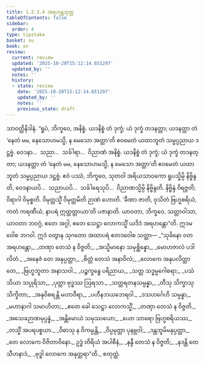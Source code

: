 ```yaml
---
title: 1.2.3.4 အရဟန္တသုတ္တ
tableOfContents: false
sidebar:
  order: 4
type: tipitaka
basket: su
book: sn
review:
  current: review
  updated: '2025-10-20T15:12:14.651297'
  updated_by: ''
  notes: ''
  history:
  - state: review
    date: '2025-10-20T15:12:14.651297'
    updated_by: ''
    notes: ''
    previous_state: draft
---
```



<DynamicBreadcrumb />


<ReviewStatus review={frontmatter.review} showDetails={true} />

<HypothesisAnnotation frontmatter={frontmatter} />

<Division number="76" book="sn" e="ch" v="18" p="291">

<Paragraph number="385" book="sn">
သာဝတ္ထိနိဒါနံ. “ရူပံ, ဘိက္ခဝေ, အနိစ္စံ. ယဒနိစ္စံ တံ ဒုက္ခံ; ယံ ဒုက္ခံ တဒနတ္တာ; ယဒနတ္တာ တံ ‘နေတံ မမ, နေသောဟမသ္မိ, န မေသော အတ္တာ’တိ ဧဝမေတံ ယထာဘူတံ သမ္မပ္ပညာယ ဒဋ္ဌဗ္ဗံ. ဝေဒနာ…  သညာ…  သင်္ခါရာ…  ဝိညာဏံ အနိစ္စံ. ယဒနိစ္စံ တံ ဒုက္ခံ; ယံ ဒုက္ခံ တဒနတ္တာ; ယဒနတ္တာ တံ ‘နေတံ မမ, နေသောဟမသ္မိ, န မေသော အတ္တာ’တိ ဧဝမေတံ ယထာဘူတံ သမ္မပ္ပညာယ ဒဋ္ဌဗ္ဗံ.
</Paragraph>

<Paragraph number="386" book="sn">
ဧဝံ ပဿံ, ဘိက္ခဝေ, သုတဝါ အရိယသာဝကော ရူပသ္မိမ္ပိ နိဗ္ဗိန္ဒတိ, ဝေဒနာယပိ…  သညာယပိ…  သင်္ခါရေသုပိ…  ဝိညာဏသ္မိမ္ပိ နိဗ္ဗိန္ဒတိ. နိဗ္ဗိန္ဒံ ဝိရဇ္ဇတိ; ဝိရာဂါ ဝိမုစ္စတိ. ဝိမုတ္တသ္မိံ ဝိမုတ္တမိတိ ဉာဏံ ဟောတိ. ‘ခီဏာ ဇာတိ, ဝုသိတံ ဗြဟ္မစရိယံ, ကတံ ကရဏီယံ, နာပရံ ဣတ္ထတ္တာယာ’တိ ပဇာနာတိ. ယာဝတာ, ဘိက္ခဝေ, သတ္တာဝါသာ, ယာဝတာ ဘဝဂ္ဂံ, ဧတေ အဂ္ဂါ, ဧတေ သေဋ္ဌာ လောကသ္မိံ ယဒိဒံ အရဟန္တော”တိ.
</Paragraph>

<Paragraph number="387" book="sn">
ဣဒမဝေါစ ဘဂဝါ. ဣဒံ ဝတွာန သုဂတော အထာပရံ ဧတဒဝေါစ သတ္ထာ—
</Paragraph>

<Paragraph number="388" type="verses" book="sn">
_“သုခိနော ဝတ အရဟန္တော,_  
_တဏှာ တေသံ န ဝိဇ္ဇတိ;_  
_အသ္မိမာနော သမုစ္ဆိန္နော,_  
_မောဟဇာလံ ပဒါလိတံ._  

</Paragraph>

<Paragraph number="389" type="verses" book="sn">
_အနေဇံ တေ အနုပ္ပတ္တာ,_  
_စိတ္တံ တေသံ အနာဝိလံ;_  
_လောကေ အနုပလိတ္တာ တေ,_  
_ဗြဟ္မဘူတာ အနာသဝါ._  

</Paragraph>

<Paragraph number="390" type="verses" book="sn">
_ပဉ္စက္ခန္ဓေ ပရိညာယ,_  
_သတ္တ သဒ္ဓမ္မဂေါစရာ;_  
_ပသံသိယာ သပ္ပုရိသာ,_  
_ပုတ္တာ ဗုဒ္ဓဿ ဩရသာ._  

</Paragraph>

<Paragraph number="391" type="verses" book="sn">
_သတ္တရတနသမ္ပန္နာ,_  
_တီသု သိက္ခာသု သိက္ခိတာ;_  
_အနုဝိစရန္တိ မဟာဝီရာ,_  
_ပဟီနဘယဘေရဝါ._  

</Paragraph>

<Paragraph number="392" type="verses" book="sn">
_ဒသဟင်္ဂေဟိ သမ္ပန္နာ,_  
_မဟာနာဂါ သမာဟိတာ;_  
_ဧတေ ခေါ သေဋ္ဌာ လောကသ္မိံ,_  
_တဏှာ တေသံ န ဝိဇ္ဇတိ._  

</Paragraph>

<Paragraph number="393" type="verses" book="sn">
_အသေခဉာဏမုပ္ပန္နံ,_  
_အန္တိမောယံ သမုဿယော;_  
_ယော သာရော ဗြဟ္မစရိယဿ,_  
_တသ္မိံ အပရပစ္စယာ._  

</Paragraph>

<Paragraph number="394" type="verses" book="sn">
_ဝိဓာသု န ဝိကမ္ပန္တိ,_  
_ဝိပ္ပမုတ္တာ ပုနဗ္ဘဝါ;_  
_ဒန္တဘူမိမနုပ္ပတ္တာ,_  
_တေ လောကေ ဝိဇိတာဝိနော._  

</Paragraph>

<Paragraph number="395" type="verses" book="sn">
ဥဒ္ဓံ တိရိယံ အပါစီနံ,_  
_နန္ဒီ တေသံ န ဝိဇ္ဇတိ;_  
_နဒန္တိ တေ သီဟနာဒံ,_  
_ဗုဒ္ဓါ လောကေ အနုတ္တရာ”တိ._  


</Paragraph>
</Division>

<Paragraph number="396" type="center" book="sn">
စတုတ္ထံ.
</Paragraph>